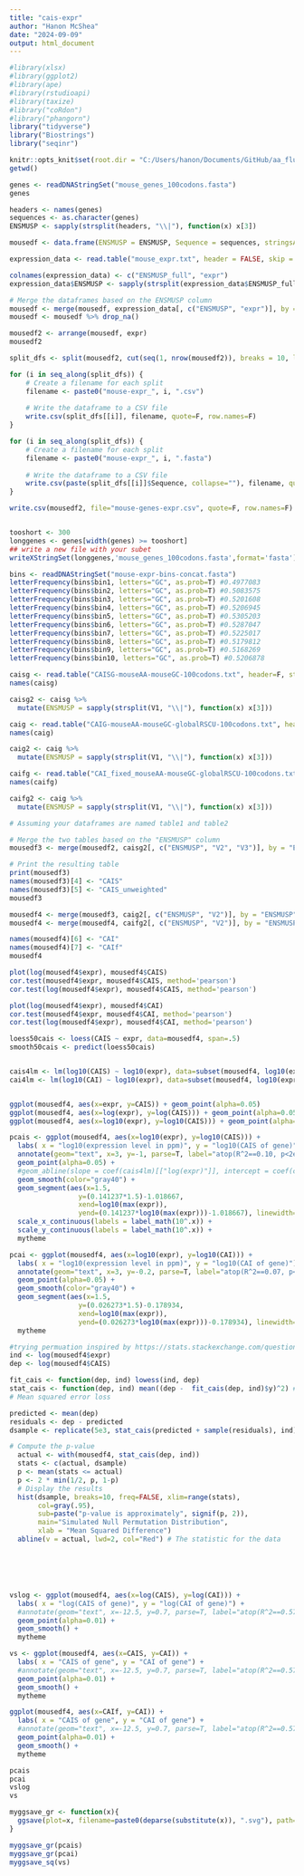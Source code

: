 ```yaml
---
title: "cais-expr"
author: "Hanon McShea"
date: "2024-09-09"
output: html_document
---
```


```r
#library(xlsx)
#library(ggplot2)
#library(ape)
#library(rstudioapi)
#library(taxize)
#library("coRdon")
#library("phangorn")
library("tidyverse")
library("Biostrings")
library("seqinr")

knitr::opts_knit$set(root.dir = "C:/Users/hanon/Documents/GitHub/aa_flux/supp_analyses/cais-expr")
getwd()
```

``` r
genes <- readDNAStringSet("mouse_genes_100codons.fasta")
genes

headers <- names(genes)
sequences <- as.character(genes)
ENSMUSP <- sapply(strsplit(headers, "\\|"), function(x) x[3])

mousedf <- data.frame(ENSMUSP = ENSMUSP, Sequence = sequences, stringsAsFactors = FALSE)

expression_data <- read.table("mouse_expr.txt", header = FALSE, skip = 12, stringsAsFactors = FALSE)

colnames(expression_data) <- c("ENSMUSP_full", "expr")
expression_data$ENSMUSP <- sapply(strsplit(expression_data$ENSMUSP_full, "\\."), function(x) x[2])

# Merge the dataframes based on the ENSMUSP column
mousedf <- merge(mousedf, expression_data[, c("ENSMUSP", "expr")], by = "ENSMUSP", all.x = TRUE)
mousedf <- mousedf %>% drop_na()

mousedf2 <- arrange(mousedf, expr)
mousedf2

split_dfs <- split(mousedf2, cut(seq(1, nrow(mousedf2)), breaks = 10, labels = FALSE))

for (i in seq_along(split_dfs)) {
    # Create a filename for each split
    filename <- paste0("mouse-expr_", i, ".csv")
    
    # Write the dataframe to a CSV file
    write.csv(split_dfs[[i]], filename, quote=F, row.names=F)
}

for (i in seq_along(split_dfs)) {
    # Create a filename for each split
    filename <- paste0("mouse-expr_", i, ".fasta")
    
    # Write the dataframe to a CSV file
    write.csv(paste(split_dfs[[i]]$Sequence, collapse=""), filename, quote=F, row.names=F)
}

write.csv(mousedf2, file="mouse-genes-expr.csv", quote=F, row.names=F)


tooshort <- 300 
longgenes <- genes[width(genes) >= tooshort]
## write a new file with your subet
writeXStringSet(longgenes,'mouse_genes_100codons.fasta',format='fasta')
```

``` r
bins <- readDNAStringSet("mouse-expr-bins-concat.fasta")
letterFrequency(bins$bin1, letters="GC", as.prob=T) #0.4977083 
letterFrequency(bins$bin2, letters="GC", as.prob=T) #0.5083575 
letterFrequency(bins$bin3, letters="GC", as.prob=T) #0.5201608 
letterFrequency(bins$bin4, letters="GC", as.prob=T) #0.5206945 
letterFrequency(bins$bin5, letters="GC", as.prob=T) #0.5305203 
letterFrequency(bins$bin6, letters="GC", as.prob=T) #0.5287047 
letterFrequency(bins$bin7, letters="GC", as.prob=T) #0.5225017 
letterFrequency(bins$bin8, letters="GC", as.prob=T) #0.5179812 
letterFrequency(bins$bin9, letters="GC", as.prob=T) #0.5168269 
letterFrequency(bins$bin10, letters="GC", as.prob=T) #0.5206878 

```
``` r
caisg <- read.table("CAISG-mouseAA-mouseGC-100codons.txt", header=F, stringsAsFactors=F, sep=",")
names(caisg)

caisg2 <- caisg %>%
  mutate(ENSMUSP = sapply(strsplit(V1, "\\|"), function(x) x[3]))

caig <- read.table("CAIG-mouseAA-mouseGC-globalRSCU-100codons.txt", header=F, stringsAsFactors=F, sep=",")
names(caig)

caig2 <- caig %>%
  mutate(ENSMUSP = sapply(strsplit(V1, "\\|"), function(x) x[3]))

caifg <- read.table("CAI_fixed_mouseAA-mouseGC-globalRSCU-100codons.txt", header=F, stringsAsFactors=F, sep=",")
names(caifg)

caifg2 <- caig %>%
  mutate(ENSMUSP = sapply(strsplit(V1, "\\|"), function(x) x[3]))

# Assuming your dataframes are named table1 and table2

# Merge the two tables based on the "ENSMUSP" column
mousedf3 <- merge(mousedf2, caisg2[, c("ENSMUSP", "V2", "V3")], by = "ENSMUSP", all.x = TRUE)

# Print the resulting table
print(mousedf3)
names(mousedf3)[4] <- "CAIS"
names(mousedf3)[5] <- "CAIS_unweighted"
mousedf3

mousedf4 <- merge(mousedf3, caig2[, c("ENSMUSP", "V2")], by = "ENSMUSP", all.x = TRUE)
mousedf4 <- merge(mousedf4, caifg2[, c("ENSMUSP", "V2")], by = "ENSMUSP", all.x = TRUE)

names(mousedf4)[6] <- "CAI"
names(mousedf4)[7] <- "CAIf"
mousedf4
```




``` r
plot(log(mousedf4$expr), mousedf4$CAIS)
cor.test(mousedf4$expr, mousedf4$CAIS, method='pearson')
cor.test(log(mousedf4$expr), mousedf4$CAIS, method='pearson')

plot(log(mousedf4$expr), mousedf4$CAI)
cor.test(mousedf4$expr, mousedf4$CAI, method='pearson')
cor.test(log(mousedf4$expr), mousedf4$CAI, method='pearson')

loess50cais <- loess(CAIS ~ expr, data=mousedf4, span=.5)
smooth50cais <- predict(loess50cais) 


cais4lm <- lm(log10(CAIS) ~ log10(expr), data=subset(mousedf4, log10(expr) > 1.5))
cai4lm <- lm(log10(CAI) ~ log10(expr), data=subset(mousedf4, log10(expr) > 1.5))


ggplot(mousedf4, aes(x=expr, y=CAIS)) + geom_point(alpha=0.05)
ggplot(mousedf4, aes(x=log(expr), y=log(CAIS))) + geom_point(alpha=0.05)
ggplot(mousedf4, aes(x=log10(expr), y=log10(CAIS))) + geom_point(alpha=0.05)

pcais <- ggplot(mousedf4, aes(x=log10(expr), y=log10(CAIS))) + 
  labs( x = "log10(expression level in ppm)", y = "log10(CAIS of gene)") + 
  annotate(geom="text", x=3, y=-1, parse=T, label="atop(R^2==0.10, p<2e-16)", color="black", size=6) +
  geom_point(alpha=0.05) + 
  #geom_abline(slope = coef(cais4lm)[["log(expr)"]], intercept = coef(cais4lm)[["(Intercept)"]]) + 
  geom_smooth(color="gray40") +
  geom_segment(aes(x=1.5, 
                 y=(0.141237*1.5)-1.018667, 
                 xend=log10(max(expr)),
                 yend=(0.141237*log10(max(expr)))-1.018667), linewidth=1) + 
  scale_x_continuous(labels = label_math(10^.x)) +
  scale_y_continuous(labels = label_math(10^.x)) +
  mytheme

pcai <- ggplot(mousedf4, aes(x=log10(expr), y=log10(CAI))) + 
  labs( x = "log10(expression level in ppm)", y = "log10(CAI of gene)") + 
  annotate(geom="text", x=3, y=-0.2, parse=T, label="atop(R^2==0.07, p<2e-16)", color="black", size=6) +
  geom_point(alpha=0.05) + 
  geom_smooth(color="gray40") + 
  geom_segment(aes(x=1.5, 
                 y=(0.026273*1.5)-0.178934, 
                 xend=log10(max(expr)),
                 yend=(0.026273*log10(max(expr)))-0.178934), linewidth=1) + 
  mytheme

#trying permuation inspired by https://stats.stackexchange.com/questions/557381/how-do-i-interpret-or-explain-loess-plot  
ind <- log(mousedf4$expr)
dep <- log(mousedf4$CAIS)

fit_cais <- function(dep, ind) lowess(ind, dep)
stat_cais <- function(dep, ind) mean((dep -  fit_cais(dep, ind)$y)^2) # Mean squared error loss
# Mean squared error loss

predicted <- mean(dep)
residuals <- dep - predicted
dsample <- replicate(5e3, stat_cais(predicted + sample(residuals), ind))

# Compute the p-value
  actual <- with(mousedf4, stat_cais(dep, ind))
  stats <- c(actual, dsample)
  p <- mean(stats <= actual)
  p <- 2 * min(1/2, p, 1-p)
  # Display the results
  hist(dsample, breaks=10, freq=FALSE, xlim=range(stats),
       col=gray(.95),
       sub=paste("p-value is approximately", signif(p, 2)),
       main="Simulated Null Permutation Distribution",
       xlab = "Mean Squared Difference")
  abline(v = actual, lwd=2, col="Red") # The statistic for the data






vslog <- ggplot(mousedf4, aes(x=log(CAIS), y=log(CAI))) + 
  labs( x = "log(CAIS of gene)", y = "log(CAI of gene)") + 
  #annotate(geom="text", x=-12.5, y=0.7, parse=T, label="atop(R^2==0.57, p==0.0001)", color="black", size=6) +
  geom_point(alpha=0.01) + 
  geom_smooth() + 
  mytheme

vs <- ggplot(mousedf4, aes(x=CAIS, y=CAI)) + 
  labs( x = "CAIS of gene", y = "CAI of gene") + 
  #annotate(geom="text", x=-12.5, y=0.7, parse=T, label="atop(R^2==0.57, p==0.0001)", color="black", size=6) +
  geom_point(alpha=0.01) + 
  geom_smooth() + 
  mytheme

ggplot(mousedf4, aes(x=CAIf, y=CAI)) + 
  labs( x = "CAIS of gene", y = "CAI of gene") + 
  #annotate(geom="text", x=-12.5, y=0.7, parse=T, label="atop(R^2==0.57, p==0.0001)", color="black", size=6) +
  geom_point(alpha=0.01) + 
  geom_smooth() + 
  mytheme

pcais
pcai
vslog
vs
```

``` r
myggsave_gr <- function(x){
  ggsave(plot=x, filename=paste0(deparse(substitute(x)), ".svg"), path="C:/Users/hanon/Documents/Github/aa_flux/supp_analyses/cais-expr", device="svg", height=5, width=8.09, units="in")
}

myggsave_gr(pcais)
myggsave_gr(pcai)
myggsave_sq(vs)
```



